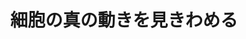 ﻿---
title: "細胞の真の動きを見きわめる"
category: "生命理工学院"
vol: 69
interviewee: "徳永 万喜洋"
url: "http://www.toku.bio.titech.ac.jp/"
tags: ["分子","構造","生物","生命","生物物理"]
pdf: "69-4-tokunaga.pdf"
career: ""
preface: "生物物理学という学問がある。これは、物理学的な観点や手法を用いて、生命体を構成する細胞などの構造や仕組みを研究する学問である。徳永研究室では、生物物理学の1分野である1分子イメージングの技術を開発するとともに、実際の生物学への応用を試みている。1分子イメージングにより細胞内のタンパク質分子の動きを直接見ることができるようになり、多くの新しい事実が明らかにされている。本稿では、１分子イメージングの歴史的な背景と共に、徳永研究室の最新の研究を紹介する。"
---
